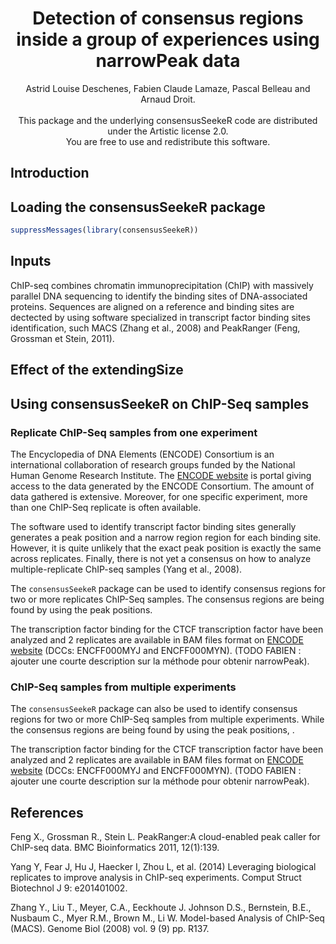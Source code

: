 <!--
%\VignetteEngine{knitr::knitr}
%\VignetteIndexEntry{consensusSeekeR: Detection of consensus peak regions inside a group of experiences using narrowPeak files }
-->

<center> <h1>Detection of consensus regions inside a group of experiences 
using narrowPeak data</h1> </center>

<center>Astrid Louise Deschenes, Fabien Claude Lamaze, Pascal Belleau 
and Arnaud Droit.</center>
</br>
<center>This package and the underlying consensusSeekeR code are distributed 
under the Artistic license 2.0.</center> 
<center>You are free to use and redistribute this software.</center>

## Introduction


## Loading the consensusSeekeR package

```r
suppressMessages(library(consensusSeekeR))
```

## Inputs

ChIP-seq combines chromatin immunoprecipitation (ChIP) with massively parallel 
DNA sequencing to identify the binding sites of DNA-associated proteins. 
Sequences are aligned on a reference and binding sites are dectected by using
software specialized in transcript factor binding sites identification, such 
MACS (Zhang et al., 2008) and PeakRanger (Feng, Grossman et Stein, 2011).


## Effect of the extendingSize 

## Using consensusSeekeR on ChIP-Seq samples

### Replicate ChIP-Seq samples from one experiment

The Encyclopedia of DNA Elements (ENCODE) Consortium is an international 
collaboration of research groups funded by the National Human Genome Research 
Institute. The [ENCODE website](https://www.encodeproject.org) is portal 
giving access to the data generated by the ENCODE Consortium. The amount of 
data gathered is extensive. Moreover, for one specific experiment, more than 
one ChIP-Seq replicate is often available.

The software used to identify transcript factor binding sites generally 
generates a peak position and a narrow region region for each binding site. 
However, it is quite unlikely that the exact peak position is exactly the same 
across replicates. Finally, there is not yet a consensus on how to analyze 
multiple-replicate ChIP-seq samples (Yang et al., 2008).

The `consensusSeekeR` package can be used to identify consensus regions for
two or more replicates ChIP-Seq samples. The consensus regions are being found 
by using the peak positions.

The transcription factor binding for the CTCF transcription factor have been
analyzed and 2 replicates are available in BAM files format on 
[ENCODE website](https://www.encodeproject.org) (DCCs: 
ENCFF000MYJ and ENCFF000MYN). (TODO FABIEN : ajouter une courte description 
sur la méthode pour obtenir narrowPeak).

### ChIP-Seq samples from multiple experiments

The `consensusSeekeR` package can also be used to identify consensus regions 
for two or more ChIP-Seq samples from multiple experiments. While the 
consensus regions are being found by using the peak positions, .

The transcription factor binding for the CTCF transcription factor have been
analyzed and 2 replicates are available in BAM files format on 
[ENCODE website](https://www.encodeproject.org) (DCCs: 
ENCFF000MYJ and ENCFF000MYN). (TODO FABIEN : ajouter une courte description 
sur la méthode pour obtenir narrowPeak).

## References

Feng X., Grossman R., Stein L. PeakRanger:A cloud-enabled peak caller for 
ChIP-seq data. BMC Bioinformatics 2011, 12(1):139.

Yang Y, Fear J, Hu J, Haecker I, Zhou L, et al. (2014) Leveraging biological 
replicates to improve analysis in ChIP-seq experiments. Comput Struct 
Biotechnol J 9: e201401002.

Zhang Y., Liu T., Meyer, C.A., Eeckhoute J. Johnson D.S., Bernstein, B.E., 
Nusbaum C., Myer R.M., Brown M., Li W. Model-based Analysis of 
ChIP-Seq (MACS). Genome Biol (2008) vol. 9 (9) pp. R137.

